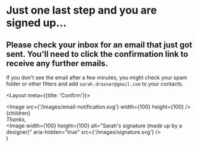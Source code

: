<h1 class="text-orange-200 uppercase font-semibold tracking-wide">
  Just one last step and you are signed up...
</h1>

<h2 class="font-medium text-3xl">
  Please check your inbox for an email that just got sent. You'll need to click
  the confirmation link to receive any further emails.
</h2>

<p class="opacity-80 prose prose-lg">
  If you don't see the email after a few minutes, you might check your spam
  folder or other filters and add <code>sarah.drasner@gmail.com</code> to your
  contacts.
</p>


  <Layout meta={{title: 'Confirm'}}>
    <div class="max-w-2xl text-center space-y-5 mx-auto py-24">
      <Image src={'/images/email-notification.svg'} width={100} height={100} />
      {children}
      <div class="flex flex-col pt-6 text-gray-200 text-lg">
        <i>Thanks,</i>
        <div>
          <Image
            width={100}
            height={100}
            alt="Sarah's signature (made up by a designer)"
            aria-hidden="true"
            src={'/images/signature.svg'}
          />
        </div>
      </div>
    </div>
  </Layout>
)

